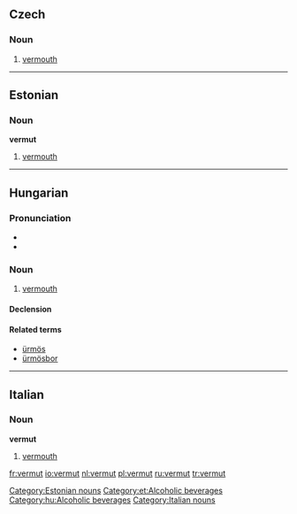 ==Czech==

===Noun===
{{cs-noun|g=m}}

# [[vermouth]]

----

==Estonian==
{{wikipedia|lang=et}}

===Noun===
'''vermut'''

# [[vermouth]]

[[Category:Estonian nouns]]
[[Category:et:Alcoholic beverages]]

----

==Hungarian==

===Pronunciation===
* {{IPA|/ˈvɛrmut/|lang=hu}}
* {{hyphenation|ver|mut}}

===Noun===
{{hu-noun|ok}}

# [[vermouth]]

====Declension====
{{hu-decl-ok|vermu|t|ot}}{{hu-pos-otok|vermut|j|jai}}

====Related terms====
* [[ürmös]]
* [[ürmösbor]]

[[Category:hu:Alcoholic beverages]]

----
==Italian==

===Noun===
'''vermut''' {{m|inv}}

# [[vermouth]]

[[Category:Italian nouns]]

[[fr:vermut]]
[[io:vermut]]
[[nl:vermut]]
[[pl:vermut]]
[[ru:vermut]]
[[tr:vermut]]
